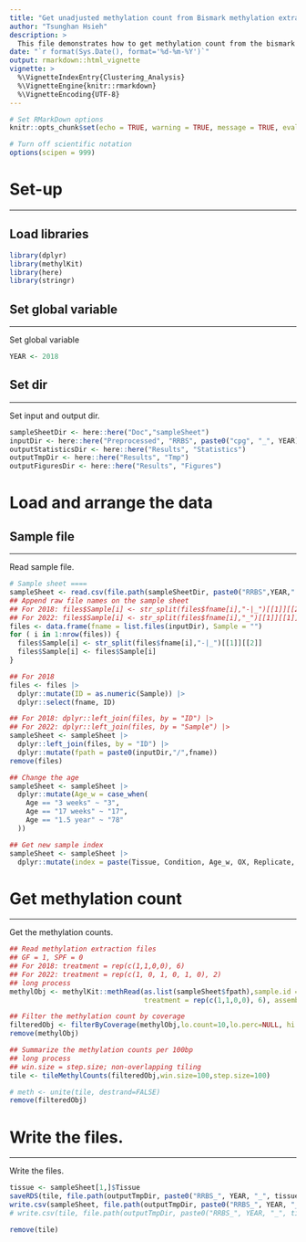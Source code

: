 ```yaml
---
title: "Get unadjusted methylation count from Bismark methylation extraction files"
author: "Tsunghan Hsieh"
description: >
  This file demonstrates how to get methylation count from the bismark summary file.
date: "`r format(Sys.Date(), format='%d-%m-%Y')`"
output: rmarkdown::html_vignette
vignette: >
  %\VignetteIndexEntry{Clustering_Analysis}
  %\VignetteEngine{knitr::rmarkdown}
  %\VignetteEncoding{UTF-8}
---
```


```r
# Set RMarkDown options
knitr::opts_chunk$set(echo = TRUE, warning = TRUE, message = TRUE, eval = TRUE, collapse = FALSE)

# Turn off scientific notation
options(scipen = 999)

```


# Set-up
***

## Load libraries
```r
library(dplyr)
library(methylKit)
library(here)
library(stringr)
```

## Set global variable
***
Set global variable
```r
YEAR <- 2018
```

## Set dir
***
Set input and output dir.

```r
sampleSheetDir <- here::here("Doc","sampleSheet")
inputDir <- here::here("Preprocessed", "RRBS", paste0("cpg", "_", YEAR))
outputStatisticsDir <- here::here("Results", "Statistics")
outputTmpDir <- here::here("Results", "Tmp")
outputFiguresDir <- here::here("Results", "Figures")
```

# Load and arrange the data
## Sample file
***
Read sample file.

```r
# Sample sheet ====
sampleSheet <- read.csv(file.path(sampleSheetDir, paste0("RRBS",YEAR,".csv")))
## Append raw file names on the sample sheet
## For 2018: files$Sample[i] <- str_split(files$fname[i],"-|_")[[1]][[2]]
## For 2022: files$Sample[i] <- str_split(files$fname[i],"_")[[1]][[1]]
files <- data.frame(fname = list.files(inputDir), Sample = "")
for ( i in 1:nrow(files)) {
  files$Sample[i] <- str_split(files$fname[i],"-|_")[[1]][[2]]
  files$Sample[i] <- files$Sample[i]
}

## For 2018
files <- files |>
  dplyr::mutate(ID = as.numeric(Sample)) |>
  dplyr::select(fname, ID)

## For 2018: dplyr::left_join(files, by = "ID") |>
## For 2022: dplyr::left_join(files, by = "Sample") |>
sampleSheet <- sampleSheet |>
  dplyr::left_join(files, by = "ID") |>
  dplyr::mutate(fpath = paste0(inputDir,"/",fname))
remove(files)

## Change the age
sampleSheet <- sampleSheet |>
  dplyr::mutate(Age_w = case_when(
    Age == "3 weeks" ~ "3",
    Age == "17 weeks" ~ "17",
    Age == "1.5 year" ~ "78"
  ))

## Get new sample index
sampleSheet <- sampleSheet |>
  dplyr::mutate(index = paste(Tissue, Condition, Age_w, OX, Replicate, sep = "_"))
```

# Get methylation count 
***
Get the methylation counts.

```r
## Read methylation extraction files
## GF = 1, SPF = 0
## For 2018: treatment = rep(c(1,1,0,0), 6)
## For 2022: treatment = rep(c(1, 0, 1, 0, 1, 0), 2)
## long process
methylObj <- methylKit::methRead(as.list(sampleSheet$fpath),sample.id = as.list(sampleSheet$index), 
                                 treatment = rep(c(1,1,0,0), 6), assembly="mm10", mincov = 10, pipeline = "bismarkCytosineReport")

## Filter the methylation count by coverage 
filteredObj <- filterByCoverage(methylObj,lo.count=10,lo.perc=NULL, hi.count=NULL,hi.perc=99.9)
remove(methylObj)

## Summarize the methylation counts per 100bp
## long process
## win.size = step.size; non-overlapping tiling
tile <- tileMethylCounts(filteredObj,win.size=100,step.size=100)

# meth <- unite(tile, destrand=FALSE)
remove(filteredObj)
```

# Write the files.
***
Write the files.

```r
tissue <- sampleSheet[1,]$Tissue
saveRDS(tile, file.path(outputTmpDir, paste0("RRBS_", YEAR, "_", tissue, "_methTile100_", ".rds")))
write.csv(sampleSheet, file.path(outputTmpDir, paste0("RRBS_", YEAR, "_", tissue, "_sampleSheet_",".csv")))
# write.csv(tile, file.path(outputTmpDir, paste0("RRBS_", YEAR, "_", tissue, "_methTile100_",".csv")))

remove(tile)
```
